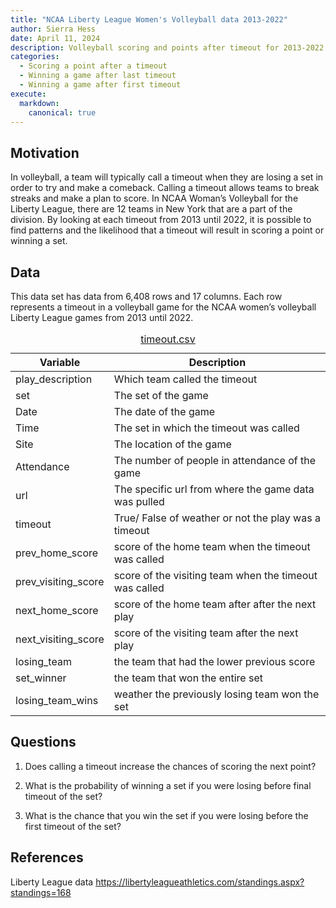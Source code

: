 ```yaml
---
title: "NCAA Liberty League Women's Volleyball data 2013-2022"
author: Sierra Hess
date: April 11, 2024
description: Volleyball scoring and points after timeout for 2013-2022 Volleyball data
categories: 
  - Scoring a point after a timeout   
  - Winning a game after last timeout 
  - Winning a game after first timeout
execute: 
  markdown: 
    canonical: true
---
```


## Motivation 

In volleyball, a team will typically call a timeout when they are losing a set in order to try and make a comeback. Calling a timeout allows teams to break streaks and make a plan to score. In NCAA Woman's Volleyball for the Liberty League, there are 12 teams in New York that are a part of the division. By looking at each timeout from 2013 until 2022, it is possible to find patterns and the likelihood that a timeout will result in scoring a point or winning a set. 

## Data
This data set has data from 6,408 rows and 17 columns. Each row represents a timeout in a volleyball game for the NCAA women's volleyball Liberty League games from 2013 until 2022.

|Variable               | Description                                          |
|-----------------------|------------------------------------------------------|
|play_description       |Which team called the timeout                         | 
|set                    |The set of the game                                   |
|Date                   |The date of the game                                  |
|Time                   |The set in which the timeout was called               | 
|Site                   |The location of the game                              |
|Attendance             |The number of people in attendance of the game        |
|url                    |The specific url from where the game data was pulled  |
|timeout                |True/ False of weather or not the play was a timeout  |
|prev_home_score        |score of the home team when the timeout was called    |
|prev_visiting_score    |score of the visiting team when the timeout was called|
|next_home_score        |score of the home team after after the next play      |
|next_visiting_score    |score of the visiting team after the next play        |
|losing_team            |the team that had the lower previous score            |
|set_winner             |the team that won the entire set                      |
|losing_team_wins       |weather the previously losing team won the set        |

: [timeout.csv](../slhess20/data/timeout.csv)

## Questions

1.  Does calling a timeout increase the chances of scoring the next point?

2.  What is the probability of winning a set if you were losing before final timeout of the set?

3.  What is the chance that you win the set if you were losing before the first timeout of the set?

## References

Liberty League data
<https://libertyleagueathletics.com/standings.aspx?standings=168>




